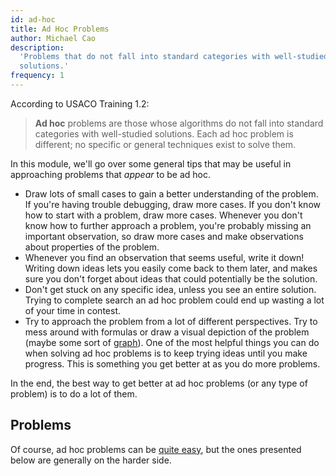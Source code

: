 ```yaml
---
id: ad-hoc
title: Ad Hoc Problems
author: Michael Cao
description:
  'Problems that do not fall into standard categories with well-studied
  solutions.'
frequency: 1
---
```


<!-- Most USACO Bronze problems fall into specific categories, such as simulation and complete search. Those which don't often require more thought, although they are not necessarily more difficult to implement. -->

According to USACO Training 1.2:

> **Ad hoc** problems are those whose algorithms do not fall into standard
> categories with well-studied solutions. Each ad hoc problem is different; no
> specific or general techniques exist to solve them.

<!-- Any problem that doesn't fall under any well-defined category can be labelled as **ad hoc**. Since there is no fixed algorithm or idea to solving these problems, they can be hard to generalize.  -->

In this module, we'll go over some general tips that may be useful in
approaching problems that _appear_ to be ad hoc.

- Draw lots of small cases to gain a better understanding of the problem. If
  you're having trouble debugging, draw more cases. If you don't know how to
  start with a problem, draw more cases. Whenever you don't know how to further
  approach a problem, you're probably missing an important observation, so draw
  more cases and make observations about properties of the problem.
- Whenever you find an observation that seems useful, write it down! Writing
  down ideas lets you easily come back to them later, and makes sure you don't
  forget about ideas that could potentially be the solution.
- Don't get stuck on any specific idea, unless you see an entire solution.
  Trying to complete search an ad hoc problem could end up wasting a lot of your
  time in contest.
- Try to approach the problem from a lot of different perspectives. Try to mess
  around with formulas or draw a visual depiction of the problem (maybe some
  sort of [graph](/bronze/intro-graphs)). One of the most helpful things you can
  do when solving ad hoc problems is to keep trying ideas until you make
  progress. This is something you get better at as you do more problems.

<!-- Try to solve as many practice problems below as you can, and click the solution sketch tab if you can't figure the solution out. -->

<!-- If anyone disagrees with any of the tips / ideas presented in the blogs below, just let me know. I think they're quite interesting, though I haven't tried it out myself. -->

<!--
<Resources>
	<Resource
		source="ZLE@kauntaofficial.github.io"
		title="The Art of Thinking"
		url="https://kauntaofficial.github.io/the-art-of-thinking"
	>
		blog with more tips
	</Resource>
	<Resource
		source="ZLE@kauntaofficial.github.io"
		title="Developing Intuition"
		url="https://kauntaofficial.github.io/developing-intuition"
	>
		developing intuition while practicing
	</Resource>
</Resources>
-->

In the end, the best way to get better at ad hoc problems (or any type of
problem) is to do a lot of them.

## Problems

<!-- Don't you love Dhruv Rohatgi problems? -->

Of course, ad hoc problems can be
[quite easy](/general/expected#problem-usaco-591), but the ones presented below
are generally on the harder side.

<Problems problems="general" />
